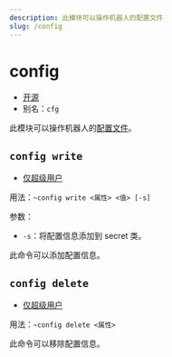 ```yaml
---
description: 此模块可以操作机器人的配置文件
slug: /config
---
```


# config

-   [开源](/docs/help/faq#为什么有些模块没有开源)
-   别名：`cfg`

此模块可以操作机器人的[配置文件](development/config)。

## `config write`

-   [仅超级用户](permissions)

用法：`~config write <属性> <值> [-s]`

参数：

-   `-s`：将配置信息添加到 secret 类。

此命令可以添加配置信息。

## `config delete`

-   [仅超级用户](permissions)

用法：`~config delete <属性>`

此命令可以移除配置信息。
